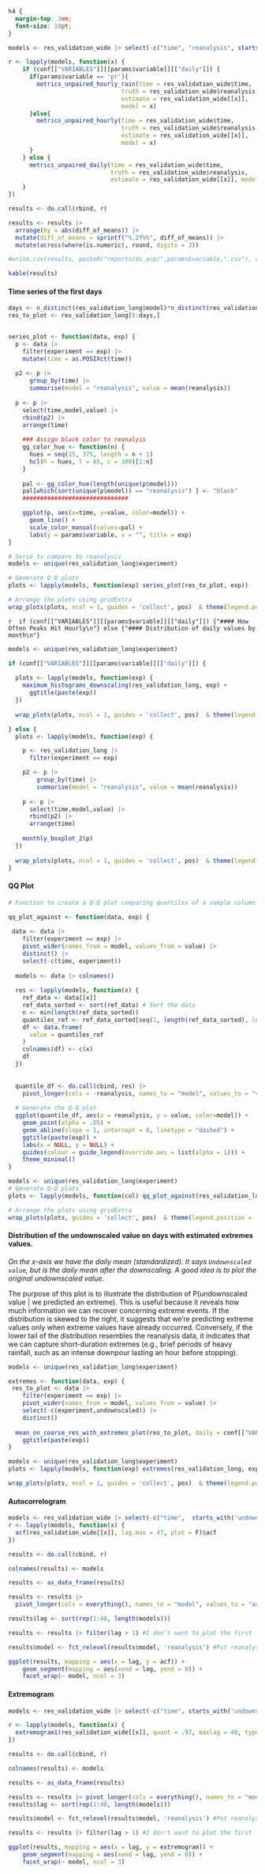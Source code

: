 ```css
h4 {
  margin-top: 3em;
  font-size: 18pt;
}
```

```r
models <- res_validation_wide |> select(-c("time", "reanalysis", starts_with('undownscaled'))) |> colnames()

r <- lapply(models, function(x) {
    if (conf[["VARIABLES"]][[params$variable]][["daily"]]) {
      if(params$variable == 'pr'){
        metrics_unpaired_hourly_rain(time = res_validation_wide$time, 
                                truth = res_validation_wide$reanalysis, 
                                estimate = res_validation_wide[[x]], 
                                model = x)
      }else{
        metrics_unpaired_hourly(time = res_validation_wide$time, 
                                truth = res_validation_wide$reanalysis, 
                                estimate = res_validation_wide[[x]], 
                                model = x)        
      }
    } else {
      metrics_unpaired_daily(time = res_validation_wide$time, 
                             truth = res_validation_wide$reanalysis, 
                             estimate = res_validation_wide[[x]], model = x)
    }
})

results <- do.call(rbind, r)

results <- results |>
  arrange(by = abs(diff_of_means)) |>
  mutate(diff_of_means = sprintf("%.2f%%", diff_of_means)) |>
  mutate(across(where(is.numeric), round, digits = 3)) 

#write.csv(results, paste0("reports/ds_acp/",params$variable,".csv"), row.names = TRUE)

kable(results)
```

#### Time series of the first days

```r
days <- n_distinct(res_validation_long$model)*n_distinct(res_validation_long$experiment)*24*5
res_to_plot <- res_validation_long[0:days,]


series_plot <- function(data, exp) {
  p <- data |> 
    filter(experiment == exp) |>
    mutate(time = as.POSIXct(time))
  
  p2 <- p |>
      group_by(time) |>
      summarise(model = "reanalysis", value = mean(reanalysis))
  
  p <- p |> 
    select(time,model,value) |>
    rbind(p2) |>
    arrange(time)
  
    ### Assign black color to reanalyis
    gg_color_hue <- function(n) {
      hues = seq(15, 375, length = n + 1)
      hcl(h = hues, l = 65, c = 100)[1:n]
    } 
    
    pal <- gg_color_hue(length(unique(p$model)))
    pal[which(sort(unique(p$model)) == "reanalysis") ] <- "black"
    ##############################  

    ggplot(p, aes(x=time, y=value, color=model)) +
      geom_line() +
      scale_color_manual(values=pal) +
      labs(y = params$variable, x = "", title = exp)
}

# Serie to compare to reanalysis
models <- unique(res_validation_long$experiment)

# Generate Q-Q plots
plots <- lapply(models, function(exp) series_plot(res_to_plot, exp))

# Arrange the plots using gridExtra
wrap_plots(plots, ncol = 1, guides = 'collect', pos)  & theme(legend.position = 'bottom')
```

`r  if (conf[["VARIABLES"]][[params$variable]][["daily"]]) {"#### How Often Peaks Hit Hourly\n"} else {"#### Distribution of daily values by month\n"}`

```r
models <- unique(res_validation_long$experiment)

if (conf[["VARIABLES"]][[params$variable]][["daily"]]) {
  
  plots <- lapply(models, function(exp) {
    maximum_histograms_downscaling(res_validation_long, exp) +
      ggtitle(paste(exp))
  })
  
  wrap_plots(plots, ncol = 1, guides = 'collect', pos)  & theme(legend.position = 'bottom')

} else {
  plots <- lapply(models, function(exp) {

    p <- res_validation_long |> 
      filter(experiment == exp) 

    p2 <- p |>
        group_by(time) |>
        summarise(model = "reanalysis", value = mean(reanalysis))
    
    p <- p |> 
      select(time,model,value) |>
      rbind(p2) |>
      arrange(time)
          
    monthly_boxplot_2(p)
  })
  
  wrap_plots(plots, ncol = 1, guides = 'collect', pos)  & theme(legend.position = 'bottom')
}
```

#### QQ Plot

```r
# Function to create a Q-Q plot comparing quantiles of a sample column against a reference column

qq_plot_against <- function(data, exp) {
  
 data <- data |> 
    filter(experiment == exp) |>
    pivot_wider(names_from = model, values_from = value) |>
    distinct() |>
    select(-c(time, experiment))
  
  models <- data |> colnames()
  
  res <- lapply(models, function(x) {
    ref_data <- data[[x]]
    ref_data_sorted <- sort(ref_data) # Sort the data
    n <- min(length(ref_data_sorted))
    quantiles_ref <- ref_data_sorted[seq(1, length(ref_data_sorted), length.out = n)] # Calculate quantiles
    df <- data.frame(
      value = quantiles_ref
    )
    colnames(df) <- c(x)
    df
  })
  
  
  quantile_df <- do.call(cbind, res) |>
    pivot_longer(cols = -reanalysis, names_to = "model", values_to = "value")
  
  # Generate the Q-Q plot
  ggplot(quantile_df, aes(x = reanalysis, y = value, color=model)) +
    geom_point(alpha = .05) +
    geom_abline(slope = 1, intercept = 0, linetype = "dashed") +
    ggtitle(paste(exp)) +
    labs(x = NULL, y = NULL) +
    guides(colour = guide_legend(override.aes = list(alpha = 1))) +
    theme_minimal()
}

models <- unique(res_validation_long$experiment)
# Generate Q-Q plots
plots <- lapply(models, function(col) qq_plot_against(res_validation_long, col))

# Arrange the plots using gridExtra
wrap_plots(plots, guides = 'collect', pos)  & theme(legend.position = 'bottom')
```

#### Distribution of the undownscaled value on days with estimated extremes values.

*On the x-axis we have the daily mean (standardized). It says `Undownscaled value`, but is the daily mean after the downscaling. A good idea is to plot the original undownscaled value.*

The purpose of this plot is to illustrate the distribution of P(undownscaled value | we predicted an extreme). This is useful because it reveals how much information we can recover concerning extreme events. If the distribution is skewed to the right, it suggests that we're predicting extreme values only when extreme values have already occurred. Conversely, if the lower tail of the distribution resembles the reanalysis data, it indicates that we can capture short-duration extremes (e.g., brief periods of heavy rainfall, such as an intense downpour lasting an hour before stopping).

```r
models <- unique(res_validation_long$experiment)

extremes <- function(data, exp) {
 res_to_plot <- data |> 
    filter(experiment == exp) |>
    pivot_wider(names_from = model, values_from = value) |>
    select(-c(experiment,undownscaled)) |>
    distinct() 
 
  mean_on_coarse_res_with_extremes_plot(res_to_plot, daily = conf[["VARIABLES"]][[params$variable]][["daily"]], standarize = TRUE) +
    ggtitle(paste(exp))
}

models <- unique(res_validation_long$experiment)
plots <- lapply(models, function(exp) extremes(res_validation_long, exp))

wrap_plots(plots, ncol = 1, guides = 'collect', pos)  & theme(legend.position = 'bottom')
```

#### Autocorrelogram

```r
models <- res_validation_wide |> select(-c("time",  starts_with('undownscaled'))) |> colnames()
r <- lapply(models, function(x) {
  acf(res_validation_wide[[x]], lag.max = 47, plot = F)$acf
})

results <- do.call(cbind, r)

colnames(results) <- models

results <- as_data_frame(results)

results <- results |> 
  pivot_longer(cols = everything(), names_to = "model", values_to = "acf")

results$lag <- sort(rep(1:48, length(models)))

results <- results |> filter(lag > 1) #I don't want to plot the first lag

results$model <- fct_relevel(results$model, 'reanalysis') #Put reanalysis first

ggplot(results, mapping = aes(x = lag, y = acf)) +
    geom_segment(mapping = aes(xend = lag, yend = 0)) +
    facet_wrap(~ model, ncol = 3) 
```

#### Extremogram

```r
models <- res_validation_wide |> select(-c("time", starts_with('undownscaled'))) |> colnames()

r <- lapply(models, function(x) {
  extremogram1(res_validation_wide[[x]], quant = .97, maxlag = 48, type = 1, ploting = 0)
})

results <- do.call(cbind, r)

colnames(results) <- models

results <- as_data_frame(results)

results <- results |> pivot_longer(cols = everything(), names_to = "model", values_to = "extremogram")
results$lag <- sort(rep(1:48, length(models)))

results$model <- fct_relevel(results$model, 'reanalysis') #Put reanalysis first

results <- results |> filter(lag > 1) #I don't want to plot the first lag

ggplot(results, mapping = aes(x = lag, y = extremogram)) +
    geom_segment(mapping = aes(xend = lag, yend = 0)) +
    facet_wrap(~ model, ncol = 3)
```